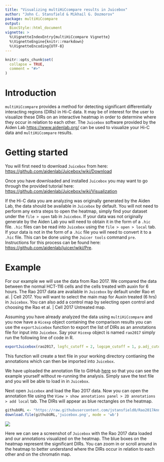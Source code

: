 ---
title: "Visualizing multiHiCcompare results in Juicebox"
author: "John C. Stansfield & Mikhail G. Dozmorov"
package: multiHiCcompare
output: 
  BiocStyle::html_document
vignette: >
  %\VignetteIndexEntry{multiHiCcompare Vignette}
  %\VignetteEngine{knitr::rmarkdown}
  %\VignetteEncoding{UTF-8}  
---

```{r setup, include = FALSE}
knitr::opts_chunk$set(
  collapse = TRUE,
  comment = "#>"
)
```

# Introduction 

`multiHiCcompare` provides a method for detecting significant differentially interacting regions (DIRs) in Hi-C data. It may be of interest for the user to visualize these DIRs on an interactive heatmap in order to determine where they occur in relation to each other. The `Juicebox` software provided by the Aiden Lab [https://www.aidenlab.org/](https://www.aidenlab.org/) can be used to visualize your Hi-C data and `multiHiCcompare` results. 

# Getting started

You will first need to download `Juicebox` from here: [https://github.com/aidenlab/Juicebox/wiki/Download](https://github.com/aidenlab/Juicebox/wiki/Download)

Once you have downloaded and installed `Juicebox` you may want to go through the provided tutorial here: [https://github.com/aidenlab/Juicebox/wiki/Visualization](https://github.com/aidenlab/Juicebox/wiki/Visualization)

If the Hi-C data you are analyzing was originally generated by the Aiden Lab, the data should be available in `Juicebox` by default. You will not need to perform any extra steps to open the heatmap, simply find your dataset under the `file > open` tab in `Juicebox`. If your data was not originally generate by the Aiden Lab you will need to obtain it in the form of a `.hic` file. `.hic` files can be read into `Juicebox` using the `file > open > local` tab. If your data is not in the form of a `.hic` file you will need to convert it to a `.hic` file. This can be done using the `Juicer tools` command `pre`. Instructions for this process can be found here: [https://github.com/aidenlab/juicer/wiki/Pre](https://github.com/aidenlab/juicer/wiki/Pre).

# Example 

For our example we will use the data from Rao 2017. We compared the data between the normal HCT-116 cells and the cells treated with auxin for 6 hours. The Rao 2017 data are available in `Juicebox` by default under Rao et al. | Cell 2017. You will want to select the main map for Auxin treated (6 hrs) in `Juicebox`. You can also add a control map by selecting open control and choosing the Rao et al. | Cell 2017 Untreated map. 

Assuming you have already analyzed the data using `multiHiCcompare` and you now have a `Hicexp` object containing the comparison results you can use the `exportJuicebox` function to export the list of DIRs as an annotations file for input into `Juicebox`. Say your `Hicexp` object is named `rao2017` simply run the following line of code in R.

```{r, eval=FALSE}
exportJuicebox(rao2017, logfc_cutoff = 2, logcpm_cutoff = 1, p.adj_cutoff = 0.001, file_name = "rao2017Annotations.txt")
```

This function will create a text file in your working directory contianing the annotations which can then be imported into `Juicebox`. 

We have uploaded the annotation file to GitHub [here](https://raw.githubusercontent.com/jstansfield0/Rao2017Annotations/master/rao2017Annotations.txt) so that you can see the example yourself without re-running the analysis. Simply save the text file and you will be able to load in in `Juicebox`.

Next open `Juicebox` and load the Rao 2017 data. Now you can open the annotation file using the `View > show annotations panel > 2D annotations > add local` tab. The DIRs will appear as blue rectangles on the heatmap. 

```{r, echo=FALSE}
githubURL <- "https://raw.githubusercontent.com/jstansfield0/Rao2017Annotations/master/juicebox.png"
download.file(githubURL,'juicebox.png', mode = 'wb')
```


![](juicebox.png)

Here we can see a screenshot of `Juicebox` with the Rao 2017 data loaded and our annotations visualized on the heatmap. The blue boxes on the heatmap represent the significant DIRs. You can zoom in or scroll around in the heatmap to better understand where the DIRs occur in relation to each other and on the chromatin map. 



